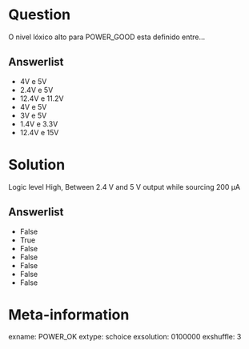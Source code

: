 Question
========
O nivel lóxico alto para POWER_GOOD esta definido entre... 

Answerlist
----------
* 4V e 5V
* 2.4V e 5V
* 12.4V e 11.2V
* 4V e 5V
* 3V e 5V
* 1.4V e 3.3V
* 12.4V e 15V


Solution
========
Logic level High, Between 2.4 V and 5 V output while sourcing 200 μA

Answerlist
----------
* False
* True
* False
* False
* False
* False
* False


Meta-information
================
exname: POWER_OK
extype: schoice
exsolution: 0100000
exshuffle: 3
